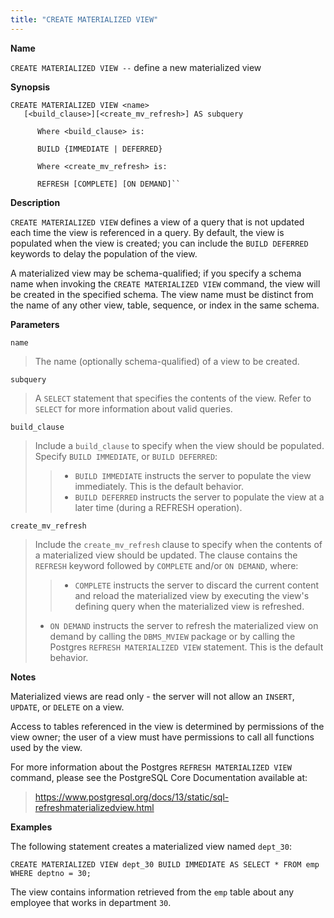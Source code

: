 ```yaml
---
title: "CREATE MATERIALIZED VIEW"
---
```


**Name**

`CREATE MATERIALIZED VIEW --` define a new materialized view

**Synopsis**

``` text
CREATE MATERIALIZED VIEW <name>
   [<build_clause>][<create_mv_refresh>] AS subquery

      Where <build_clause> is:

      BUILD {IMMEDIATE | DEFERRED}

      Where <create_mv_refresh> is:

      REFRESH [COMPLETE] [ON DEMAND]``
```

**Description**

`CREATE MATERIALIZED VIEW` defines a view of a query that is not updated each time the view is referenced in a query. By default, the view is populated when the view is created; you can include the `BUILD DEFERRED` keywords to delay the population of the view.

A materialized view may be schema-qualified; if you specify a schema name when invoking the `CREATE MATERIALIZED VIEW` command, the view will be created in the specified schema. The view name must be distinct from the name of any other view, table, sequence, or index in the same schema.

**Parameters**

`name`

> The name (optionally schema-qualified) of a view to be created.

`subquery`

> A `SELECT` statement that specifies the contents of the view. Refer to `SELECT` for more information about valid queries.

`build_clause`

> Include a `build_clause` to specify when the view should be populated. Specify `BUILD IMMEDIATE`, or `BUILD DEFERRED`:
> 
> >   - `BUILD IMMEDIATE` instructs the server to populate the view immediately. This is the default behavior.
> >   - `BUILD DEFERRED` instructs the server to populate the view at a later time (during a REFRESH operation).

`create_mv_refresh`

> Include the `create_mv_refresh` clause to specify when the contents of a materialized view should be updated. The clause contains the `REFRESH` keyword followed by `COMPLETE` and/or `ON DEMAND`, where:
> 
> >   - `COMPLETE` instructs the server to discard the current content and reload the materialized view by executing the view's defining query when the materialized view is refreshed.
> 
>   - `ON DEMAND` instructs the server to refresh the materialized view on demand by calling the `DBMS_MVIEW` package or by calling the Postgres `REFRESH MATERIALIZED VIEW` statement. This is the default behavior.

**Notes**

Materialized views are read only - the server will not allow an `INSERT`, `UPDATE`, or `DELETE` on a view.

Access to tables referenced in the view is determined by permissions of the view owner; the user of a view must have permissions to call all functions used by the view.

For more information about the Postgres `REFRESH MATERIALIZED VIEW` command, please see the PostgreSQL Core Documentation available at:

> <https://www.postgresql.org/docs/13/static/sql-refreshmaterializedview.html>

**Examples**

The following statement creates a materialized view named `dept_30`:

``` text
CREATE MATERIALIZED VIEW dept_30 BUILD IMMEDIATE AS SELECT * FROM emp
WHERE deptno = 30;
```

The view contains information retrieved from the `emp` table about any employee that works in department `30`.
